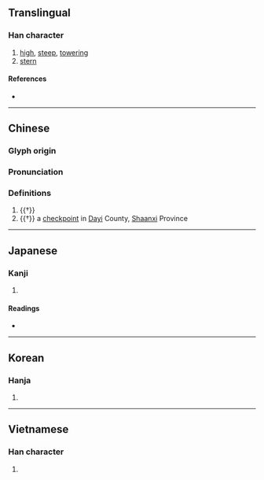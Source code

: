 {{character info}}
==Translingual==

===Han character===
{{Han char|rn=32|rad=土|as=07|sn=10|four=|canj=GICE|ids=⿰土夋}}

# [[high]], [[steep]], [[towering]]
# [[stern]]

====References====
* {{Han ref|kx=0229.250|dkj=05113|dj=0465.150|hdz=10448.010|uh=57C8|ud=22472}}

----

==Chinese==
{{zh-forms}}

===Glyph origin===
{{Han etym}}

===Pronunciation===
{{zh-pron
|m=xùn,jùn
|c=seon3
|mc=y
|oc=y
|cat=n
}}

===Definitions===
{{zh-hanzi}}

# {{†}} {{zh-alt-form|峻}}
# {{†}} a [[checkpoint]] in [[Dayi]] County, [[Shaanxi]] Province
----

==Japanese==

===Kanji===
{{ja-kanji|grade=|rs=土07}}

# {{rfdef|ja|sort=土07}}

====Readings====
* {{ja-readings|on=[[しゅん]] (shun)|kun=[[そばだつ]] (sobadatsu)}}

----

==Korean==

===Hanja===
{{ko-hanja|hangeul=준|rv=jun|mr=chun}}

# {{rfdef|ko|sort=土07}}


----

==Vietnamese==

===Han character===
{{vi-hantu|[[thoạ]]|rs=土07}}

# {{rfdef|vi|sort=土07}}